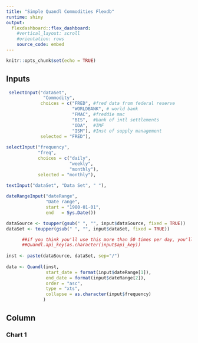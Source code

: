 ```yaml
---
title: "Simple Quandl Commodities Flexdb"
runtime: shiny
output:
  flexdashboard::flex_dashboard:
    #vertical_layout: scroll
    #orientation: rows
    source_code: embed
---
```


```r
knitr::opts_chunk$set(echo = TRUE)
```

Inputs{.sidebar}
--------------------------------

```r
 selectInput("dataSet",
              "Commodity",
             choices = c("FRED", #fred data from federal reserve
                         "WORLDBANK", # world bank
                         "FMAC", #freddie mac
                         "BIS",  #bank of intl settlements
                         "ODA",  #IMF
                         "ISM"), #Inst of supply management
             selected = "FRED"),
                     
selectInput("frequency",
            "freq",
            choices = c("daily",
                        "weekly",
                        "monthly"),
            selected = "monthly"),
                     
textInput("dataSet", "Data Set", " "),

dateRangeInput("dateRange",
               "Date range",
               start = "1980-01-01",
               end   = Sys.Date())

dataSource <- toupper(gsub(" ", "", input$dataSource, fixed = TRUE))
dataSet <- toupper(gsub(" ", "", input$dataSet, fixed = TRUE))

      ##if you think you'll use this more than 50 times per day, you'll need an api key
      ##Quandl.api_key(as.character(input$api_key))
      
inst <- paste(dataSource, dataSet, sep="/")
      
data <- Quandl(inst,
               start_date = format(input$dateRange[1]),
               end_date = format(input$dateRange[2]),
               order = "asc",
               type = "xts",
               collapse = as.character(input$frequency)
              )
```

Column
-------------------------------------
    
### Chart 1
    
```r
```

